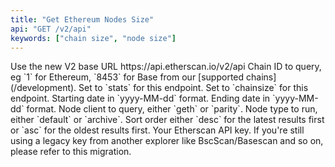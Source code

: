 ```yaml
---
title: "Get Ethereum Nodes Size"
api: "GET /v2/api"
keywords: ["chain size", "node size"]
---
```



<CreditChip description="Returns the size of the Ethereum blockchain in bytes over a date range" />

  <ParamField path="v2" type="string" default="v2">
    Use the new V2 base URL https://api.etherscan.io/v2/api
  </ParamField>
  <ParamField query="chainid" type="string" default="1">
    Chain ID to query, eg `1` for Ethereum, `8453` for Base from our [supported chains](/development).
  </ParamField>
  <ParamField query="module" type="string" default="stats">
    Set to `stats` for this endpoint.
  </ParamField>
  <ParamField query="action" type="string" default="chainsize">
    Set to `chainsize` for this endpoint.
  </ParamField>
  <ParamField query="startdate" type="string" default="2019-02-01">
    Starting date in `yyyy-MM-dd` format.
  </ParamField>
  <ParamField query="enddate" type="string" default="2019-02-28">
    Ending date in `yyyy-MM-dd` format.
  </ParamField>
  <ParamField query="clienttype" type="string" default="geth">
    Node client to query, either `geth` or `parity`.
  </ParamField>
  <ParamField query="syncmode" type="string" default="default">
    Node type to run, either `default` or `archive`.
  </ParamField>
  <ParamField query="sort" type="string" default="asc">
    Sort order either `desc` for the latest results first or `asc` for the oldest results first.
  </ParamField>
  <ParamField query="apikey" type="string">
    Your Etherscan API key. If you're still using a legacy key from another explorer like BscScan/Basescan and so on, please refer to this migration.
  </ParamField>
